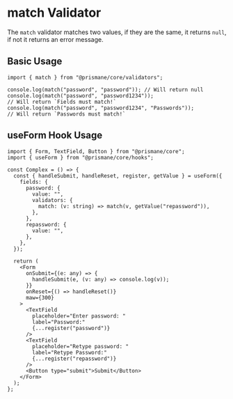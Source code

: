 # match Validator

The `match` validator matches two values, if they are the same, it returns `null`, if not it returns an error message.

## Basic Usage

```tsx
import { match } from "@prismane/core/validators";

console.log(match("password", "password")); // Will return null
console.log(match("password", "password1234"));
// Will return `Fields must match!`
console.log(match("password", "password1234", "Passwords"));
// Will return `Passwords must match!`
```

## useForm Hook Usage

```tsx
import { Form, TextField, Button } from "@prismane/core";
import { useForm } from "@prismane/core/hooks";

const Complex = () => {
  const { handleSubmit, handleReset, register, getValue } = useForm({
    fields: {
      password: {
        value: "",
        validators: {
          match: (v: string) => match(v, getValue("repassword")),
        },
      },
      repassword: {
        value: "",
      },
    },
  });

  return (
    <Form
      onSubmit={(e: any) => {
        handleSubmit(e, (v: any) => console.log(v));
      }}
      onReset={() => handleReset()}
      maw={300}
    >
      <TextField
        placeholder="Enter password: "
        label="Password:"
        {...register("password")}
      />
      <TextField
        placeholder="Retype password: "
        label="Retype Password:"
        {...register("repassword")}
      />
      <Button type="submit">Submit</Button>
    </Form>
  );
};
```
